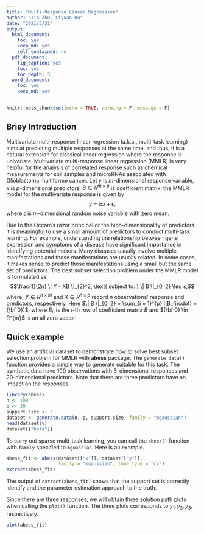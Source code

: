 ```yaml
---
title: "Multi-Response Linear Regression"
author: "Jin Zhu, Liyuan Hu"
date: "2021/5/31"
output:
  html_document: 
    toc: yes
    keep_md: yes
    self_contained: no
  pdf_document:
    fig_caption: yes
    toc: yes
    toc_depth: 3
  word_document: 
    toc: yes
    keep_md: yes
---
```


```r
knitr::opts_chunk$set(echo = TRUE, warning = F, message = F)
```

## Briey Introduction

Multivariate multi-response linear regression (a.k.a., multi-task learning) aims at predicting multiple responses at the same time, and thus, it is a natural extension for classical linear regression where the response is univariate. 
Multivariate multi-response linear regression (MMLR) is very helpful for the analysis of correlated response such as chemical measurements for soil samples and 
microRNAs associated with Glioblastoma multiforme cancer. 
Let $y$ is $m$-dimensional response variable, 
$x$ is $p$-dimensional predictors, 
$B \in R^{m \times p}$ is coefficient matrix, 
the MMLR model for the multivariate response is given by
$$y = B x + \epsilon,$$
where $\epsilon$ is $m$-dimensional random noise variable with zero mean. 

Due to the Occam's razor principal or the high-dimensionality of predictors, it is meaningful to use a small amount of predictors to conduct multi-task learning. For example, understanding the relationship between gene expression and symptoms of a disease have significant importance in identifying potential makers. Many diseases usually involve multiple manifestations and those manifestations are usually related. In some cases, it makes sense to predict those manifestations using a small but the same set of predictors. The best subset selection problem under the MMLR model is formulated as 
$$\frac{1}{2n} \| Y - XB \|_{2}^2, \text{ subject to: } \| B \|_{0, 2} \leq s,$$
where, $Y \in R^{n \times m}$ and $X \in R^{n \times p}$ record 
$n$ observations' response and predictors, respectively. 
Here $\| B \|_{0, 2} = \sum_{i = 1}^{p} I(B_{i\cdot} = {\bf 0})$, 
where $B_{i\cdot}$ is the $i$-th row of coefficient matrix $B$ and 
${\bf 0} \in R^{m}$ is an all zero vector. 

## Quick example

We use an artificial dataset to demonstrate how to solve best subset selection problem for MMLR with **abess** package. 
The `generate.data()` function provides a simple way to generate suitable for this task. 
The synthetic data have 100 observations with 3-dimensional responses and 20-dimensional predictors. Note that there are three predictors have an impact on the responses.
<!-- The assumption behind is the response vector following a multivariate gaussian distribution whose mean vector is linear to `x`. -->

```r
library(abess)
n <- 100
p <- 20
support.size <- 3
dataset <- generate.data(n, p, support.size, family = "mgaussian")
head(dataset$y)
dataset[["beta"]]
```

To carry out sparse multi-task learning, you can call the `abess()` function with `family` specified to `mguassian`. Here is an example.

```r
abess_fit <- abess(dataset[["x"]], dataset[["y"]],
                   family = "mgaussian", tune.type = "cv")
extract(abess_fit)
```

The output of `extract(abess_fit)` shows that the support set is correctly identify and the parameter estimation approach to the truth.    

Since there are three responses, we will obtain three solution path plots when calling the `plot()` function. 
The three plots corresponds to $y_1, y_2, y_3$, respectively. 
```r
plot(abess_fit)
```

